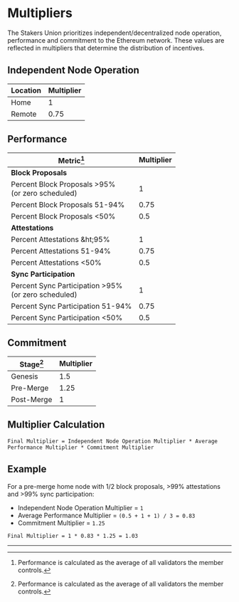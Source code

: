 # Multipliers

The Stakers Union prioritizes independent/decentralized node operation, performance and commitment to the Ethereum network. These values are reflected in multipliers that determine the distribution of incentives.

## Independent Node Operation

| Location | Multiplier |
| -------- | ---------- |
| Home     | 1          |
| Remote   | 0.75       |

## Performance

| Metric[^1]                                                    | Multiplier |
| ------------------------------------------------------------- | ---------- |
| **Block Proposals**                                           |            |
| Percent Block Proposals &gt;95%<br /> (or zero scheduled)     | 1          |
| Percent Block Proposals 51-94%                                | 0.75       |
| Percent Block Proposals &lt;50%                               | 0.5        |
| **Attestations**                                              |            |
| Percent Attestations &ht;95%                                  | 1          |
| Percent Attestations 51-94%                                   | 0.75       |
| Percent Attestations &lt;50%                                  | 0.5        |
| **Sync Participation**                                        |            |
| Percent Sync Participation &gt;95% <br /> (or zero scheduled) | 1          |
| Percent Sync Participation 51-94%                             | 0.75       |
| Percent Sync Participation &lt;50%                            | 0.5        |

## Commitment

| Stage[^1]  | Multiplier |
| ---------- | ---------- |
| Genesis    | 1.5        |
| Pre-Merge  | 1.25       |
| Post-Merge | 1          |

## Multiplier Calculation
```text
Final Multiplier = Independent Node Operation Multiplier * Average Performance Multiplier * Commitment Multiplier
```

## Example
For a pre-merge home node with 1/2 block proposals, >99% attestations and >99% sync participation:
* Independent Node Operation Multiplier = ```1```
* Average Performance Multiplier = ```(0.5 + 1 + 1) / 3 = 0.83```
* Commitment Multiplier = ```1.25```

```text
Final Multiplier = 1 * 0.83 * 1.25 = 1.03
```

---

[^1]: Performance is calculated as the average of all validators the member controls.
[^2]: Some validators may rotate keys for security reasons. Members can submit proof of ownership of historical keys for the purpose of calculating the multiplier.
